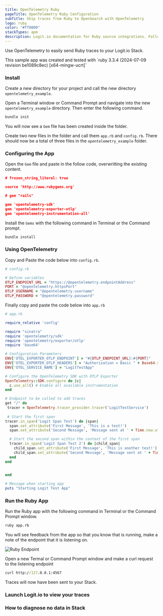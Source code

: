 ```yaml
---
title: OpenTelemetry Ruby
pageTitle: OpenTelemetry Ruby Configuration
subTitle: Ship traces from Ruby to OpenSearch with OpenTelemetry
logo: ruby
color: "#ff0000"
stackTypes: apm
description: Logit.io documentation for Ruby source integrations. Follow our guides to send Ruby data to Logit.io.
---
```


Use OpenTelemetry to easily send Ruby traces to your Logit.io Stack.

<Callout type="info">
  This sample app was created and tested with
  `ruby 3.3.4 (2024-07-09 revision be1089c8ec) [x64-mingw-ucrt]`
</Callout>

<Steps>

### Install

Create a new directory for your project and call the new directory `opentelemetry_example`.

Open a Terminal window or Command Prompt and navigate into the new `opentelemetry_example` directory. 
Then enter the following command.

```bash copy
bundle init
```

You will now see a `Gem` file has been created inside the folder.

Create two new files in the folder and call them `app.rb` and `config.rb`. There should now be a 
total of three files in the `opentelemetry_example` folder.

### Configuring the App

Open the `Gem` file and paste in the follow code, overwritting the existing content.

```json copy 
# frozen_string_literal: true

source 'http://www.rubygems.org'

# gem "rails"

gem 'opentelemetry-sdk'
gem 'opentelemetry-exporter-otlp'
gem 'opentelemetry-instrumentation-all'
```

Install the `Gems` with the following command in Terminal or the Command prompt.

```bash copy
bundle install
```

### Using OpenTelemetry

Copy and Paste the code below into `config.rb`.

<MissingOtelDetailsCallout />

```ruby copy filename="config.rb" /@opentelemetry.password/  /@opentelemetry.username/ /@opentelemetry.httpsPort/ /@opentelemetry.endpointAddress/
# config.rb

# Define variables
OTLP_ENDPOINT_URL = "https://@opentelemetry.endpointAddress"
PORT = "@opentelemetry.httpsPort"
OTLP_USERNAME = "@opentelemetry.username"
OTLP_PASSWORD = "@opentelemetry.password"
```

Finally copy and paste the code below into `app.rb`

```ruby copy filename="app.rb"
# app.rb

require_relative 'config'

require "sinatra"
require 'opentelemetry/sdk'
require 'opentelemetry/exporter/otlp'
require 'base64'

# Configuration Parameters
ENV['OTEL_EXPORTER_OTLP_ENDPOINT'] = "#{OTLP_ENDPOINT_URL}:#{PORT}"
ENV['OTEL_EXPORTER_OTLP_HEADERS'] = "Authorization = Basic " + Base64.strict_encode64("#{OTLP_USERNAME}:#{OTLP_PASSWORD}")
ENV['OTEL_SERVICE_NAME'] = "LogitTestApp"

# Configure the OpenTelemetry SDK with OTLP Exporter
OpenTelemetry::SDK.configure do |c|
  c.use_all() # Enable all available instrumentation
end

# Endpoint to be called to add traces
get "/" do
 tracer = OpenTelemetry.tracer_provider.tracer('LogitTestService')
 
 # Start the first span
tracer.in_span('Logit Span Test') do |span|
  span.set_attribute('First Message', 'This is a test!')
  span.set_attribute('Second Message', 'Message sent at ' + Time.now.utc.strftime('%Y-%m-%dT%H:%M:%S'))

  # Start the second span within the context of the first span
  tracer.in_span('Logit Span Test 2') do |child_span|
    child_span.set_attribute('First Message', 'This is another test!')
    child_span.set_attribute('Second Message', 'Message sent at ' + Time.now.utc.strftime('%Y-%m-%dT%H:%M:%S'))
  end
end
  

end

# Message when starting app
puts "Starting Logit Test App"
```

### Run the Ruby App

Run the Ruby app with the following command in Terminal or the Command Prompt window.

```bash copy
ruby app.rb
```

You will see feedback from the app so that you know that is running, make a note of the
endpoint that it is listening on.

![Ruby Endpoint](@/images/integrations/ruby/ruby-endpoint.png)

Open a new Termal or Command Prompt window and make a curl request to the listening endpoint

```cmd copy
curl http://127.0.0.1:4567
```

Traces will now have been sent to your Stack.

### Launch Logit.io to view your traces

<LaunchVisualizer type="apm" />

### How to diagnose no data in Stack

<DiagnoseNoData />

</Steps>